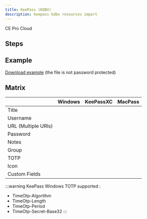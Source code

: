 ```yaml
---
title: KeePass (KDBX)
description: keepass kdbx resources import
---
```



<div style={{display: "flex", gap: "1rem"}}>
  <Chips link="https://www.passbolt.com/ce/docker" isUnderMainTitle={true}>CE</Chips>
  <Chips link="https://www.passbolt.com/pricing/pro" isUnderMainTitle={true}>Pro</Chips>
  <Chips link="https://www.passbolt.com/pricing/cloud" isUnderMainTitle={true}>Cloud</Chips>
</div>

## Steps

<ImportSteps />

## Example

[Download example](pathname:///files/keepass_file_example.kdbx) (the file is not password protected)

## Matrix

| | Windows | KeePassXC | MacPass |
|-|---------|-----------|---------|
| Title | <CheckMarkSuccess/> | <CheckMarkSuccess/> | <CheckMarkSuccess/> |
| Username | <CheckMarkSuccess/> | <CheckMarkSuccess/> | <CheckMarkSuccess/> |
| URL (Multiple URIs) | <CheckMarkSuccess/> | <CheckMarkSuccess/> | <CheckMarkSuccess/> |
| Password | <CheckMarkSuccess/> | <CheckMarkSuccess/> | <CheckMarkSuccess/> |
| Notes | <CheckMarkSuccess/> | <CheckMarkSuccess/> | <CheckMarkSuccess/> |
| Group | <CheckMarkSuccess/> | <CheckMarkSuccess/> | <CheckMarkSuccess/> |
| TOTP | <CheckMarkPartial/> | <CheckMarkSuccess/> | <CheckMarkSuccess/> |
| Icon | <CheckMarkSuccess/> | <CheckMarkSuccess/> | <CheckMarkSuccess/> |
| Custom Fields |<CheckMarkSuccess/> | <CheckMarkSuccess/> | <CheckMarkSuccess/> |

:::warning
KeePass Windows TOTP supported :

- TimeOtp-Algorithm
- TimeOtp-Length
- TimeOtp-Period
- TimeOtp-Secret-Base32
:::

